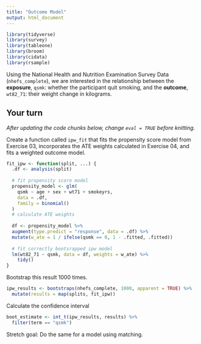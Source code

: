 ```yaml
---
title: "Outcome Model"
output: html_document
---
```



```r
library(tidyverse)
library(survey)
library(tableone)
library(broom)
library(cidata)
library(rsample)
```

Using the National Health and Nutrition Examination Survey Data (`nhefs_complete`), we are interested in the relationship between the **exposure**, `qsmk`: whether the participant quit smoking, and the **outcome**, `wt82_71`: their weight change in kilograms.

## Your turn

_After updating the code chunks below, change `eval = TRUE` before knitting._

Create a function called `ipw_fit` that fits the propensity score model from Exercise 03, incorporates the ATE weights calculated in Exercise 04, and fits a weighted outcome model.

```r
fit_ipw <- function(split, ...) { 
  .df <- analysis(split)
  
  # fit propensity score model
  propensity_model <- glm(
    qsmk ~ age + sex + wt71 + smokeyrs,
    data = .df,
    family = binomial()
  )
  # calculate ATE weights
  
  df <- propensity_model %>%
  augment(type.predict = "response", data = .df) %>%
  mutate(w_ate = 1 / ifelse(qsmk == 0, 1 - .fitted, .fitted))
  
  # fit correctly bootsrapped ipw model 
  lm(wt82_71 ~ qsmk, data = df, weights = w_ate) %>% 
    tidy() 
}
```

Bootstrap this result 1000 times.

```r
ipw_results <- bootstraps(nhefs_complete, 1000, apparent = TRUE) %>% 
  mutate(results = map(splits, fit_ipw)) 
```


Calculate the confidence interval

```r
boot_estimate <- int_t(ipw_results, results) %>%
  filter(term == "qsmk")
```


Stretch goal: Do the same for a model using matching.
